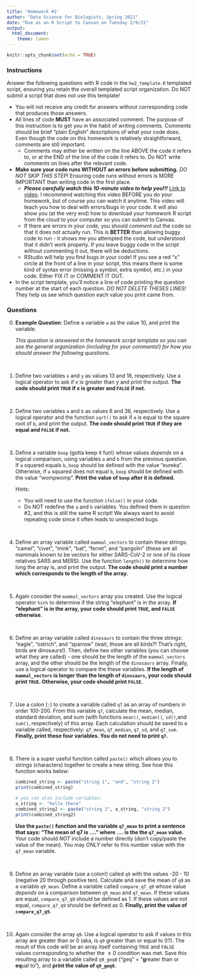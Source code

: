 ```yaml
---
title: 'Homework #2'
author: "Data Science for Biologists, Spring 2021"
date: "Due as an R Script to Canvas on Tuesday 2/9/21"
output: 
  html_document:
    theme: lumen
---
```


```r
knitr::opts_chunk$set(echo = TRUE)
```

### Instructions

Answer the following questions with R code in the `hw2_template.R` templated script, ensuring you retain the overall templated script organization. Do NOT submit a script that does not use this template!

+ You will not receive any credit for answers without corresponding code that produces those answers.
+ All lines of code **MUST** have an associated comment. The purpose of this instruction is to get you in the habit of writing comments. Comments should be brief "plain English" descriptions of what your code does. Even though the code on this homework is relatively straightforward, comments are still important.
  + Comments may either be written on the line ABOVE the code it refers to, or at the END of the line of the code it refers to. Do NOT write comments on lines after the relevant code.
+ **Make sure your code runs WITHOUT an errors before submitting.** _DO NOT SKIP THIS STEP!_ Ensuring code runs without errors is MORE IMPORTANT than writing code in the first place.
  + **_Please carefully watch this 10-minute video to help you!!!_** [Link to video](https://youtu.be/OXCIIKKRBqk). I recommend watching this video BEFORE you do your homework, but of course you can watch it anytime. This video will teach you how to deal with errors/bugs in your code. It will also show you (at the very end) how to download your homework R script from the cloud to your computer so you can submit to Canvas.
  + If there are errors in your code, you should *comment out* the code so that it does not actually run. This is **BETTER** than allowing buggy code to run - it shows me you attempted the code, but understood that it didn't work properly. If you leave buggy code in the script without commenting it out, there will be deductions.
  + RStudio will help you find bugs in your code! If you see a red "x" circle at the front of a line in your script, this means there is some kind of syntax error (missing a symbol, extra symbol, etc.) in your code. Either FIX IT or COMMENT IT OUT.
+ In the script template, you'll notice a line of code printing the question number at the start of each question. *DO NOT DELETE THESES LINES!* They help us see which question each value you print came from.
<br>

### Questions

0. **Example Question**: Define a variable `w` as the value 10, and print the variable.

    *This question is answered in the homework script template so you can see the general organization (including for your comments!) for how you should answer the following questions.*

<br>

1. Define two variables `x` and `y` as values 13 and 18, respectively. Use a logical operator to ask if x is greater than y and print the output. **The code should print `TRUE` if x is greater and `FALSE` if not.**

<br>

2. Define two variables `a` and `b` as values 6 and 36, respectively. Use a logical operator and the function `sqrt()` to ask if `a` is equal to the square root of `b`, and print the output. **The code should print `TRUE` if they are equal and `FALSE` if not.**

<br> 

3. Define a variable `boop` (gotta keep it fun!) whose values *depends* on a logical comparison, using variables `a` and `b` from the previous question. If `a` squared equals `b`, `boop` should be defined with the value "eureka". Otherwise, if `a` squared does not equal `b`, `boop` should be defined with the value "wompwomp". **Print the value of `boop` after it is defined.**
  
      Hints:
      
      + You will need to use the function `ifelse()` in your code.
      + Do NOT redefine the `a` and `b` variables. You defined them in question #2, and this is still the same R script! We always want to avoid repeating code since it often leads to unexpected bugs.

<br> 

4. Define an array variable called `mammal_vectors` to contain these strings: "camel", "civet", "mink", "bat", "ferret", and "pangolin" (these are all mammals known to be vectors for either SARS-CoV-2 or one of its close relatives SARS and MERS). Use the function `length()` to determine how long the array is, and print the output. **The code should print a number which corresponds to the length of the array.**

<br>

5. Again consider the `mammal_vectors` array you created. Use the logical operator `%in%` to determine if the string "elephant" is in the array. **If "elephant" is in the array, your code should print `TRUE`, and `FALSE` otherwise.**

<br>

6. Define an array variable called `dinosaurs` to contain the three strings: "eagle", "ostrich", and "sparrow" (wait, those are all birds?! That's right, birds are dinosaurs!). Then, define two other variables (you can choose what they are called) - one should be the length of the `mammal_vectors` array, and the other should be the length of the `dinosaurs` array. Finally, use a logical operator to compare the these variables. **If the length of `mammal_vectors` is longer than the length of `dinosaurs`, your code should print `TRUE`. Otherwise, your code should print `FALSE`.**

<br> 

7. Use a colon (`:`) to create a variable called `q7` as an array of numbers in order 100-200. 
From this variable `q7`, calculate the mean, median, standard deviation, and sum (with functions `mean()`, `median()`, `sd()`,and `sum()`, respectively) of this array. Each calculation should be saved to a variable called, respectively: `q7_mean`, `q7_median`, `q7_sd`, and `q7_sum`. **Finally, print these four variables. You do not need to print `q7`.**

<br> 

8. There is a super useful function called `paste()` which allows you to strings (characters) together to create a new string. See how this function works below:

      ```r
      combined_string <- paste("string 1", "and", "string 2")
      print(combined_string)
      
      # you can also include variables:
      a_string <- "hello there"
      combined_string2 <- paste("string 1", a_string, "string 2")
      print(combined_string2)
      ```

    **Use the `paste()` function and the variable `q7_mean` to print a sentence that says: "The mean of q7 is ...." where .... is the the `q7_mean` value.** Your code should _NOT_ include a number directly (don't copy/paste the value of the mean). You may _ONLY_ refer to this number value with the `q7_mean` variable.

<br>

9. Define an array variable (use a colon!) called `q9` with the values -20 - 10 (negative 20 through positive ten). Calculate and save the mean of `q9` as a variable `q9_mean`. Define a variable called `compare_q7_q9` whose value *depends* on a comparison between `q9_mean` and `q7_mean`. If these values are equal, `compare_q7_q9` should be defined as 1. If these values are not equal, `compare_q7_q9` should be defined as 0. **Finally, print the value of `compare_q7_q9`.**

<br>

10. Again consider the array `q9`. Use a logical operator to ask if values in this array are greater than or 0 (aka, is `q9` greater than or equal to 0?). The result of this code will be an array itself containing `TRUE` and `FALSE` values corresponding to whether the $\geq0$ condition was met. Save this resulting array to a variable called `q9_geq0` ("geq" = "**g**reater than or **eq**ual to"), and **print the value of `q9_geq0`.**

<br><br><br>
